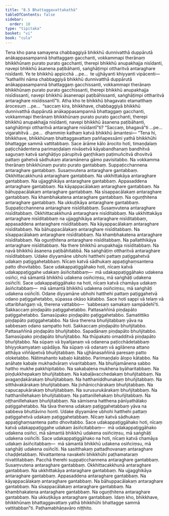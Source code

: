```yaml
---
title: "8.5 Bhattaggavattakathā"
tableOfContents: false
sidebar:
  order: 10
type: "tipitaka"
basket: "vi"
book: "cula"
---
```



<DynamicBreadcrumb />

<Division number="363" book="cula">

<Paragraph number="1672" book="cula">
Tena kho pana samayena chabbaggiyā bhikkhū dunnivatthā duppārutā anākappasampannā bhattaggaṃ gacchanti, vokkammapi therānaṃ bhikkhūnaṃ purato purato gacchanti, therepi bhikkhū anupakhajja nisīdanti, navepi bhikkhū āsanena paṭibāhanti, saṅghāṭimpi ottharitvā antaraghare nisīdanti. Ye te bhikkhū appicchā …pe…  te ujjhāyanti khiyyanti vipācenti—  “kathañhi nāma chabbaggiyā bhikkhū dunnivatthā duppārutā anākappasampannā bhattaggaṃ gacchissanti, vokkammapi therānaṃ bhikkhūnaṃ purato purato gacchissanti, therepi bhikkhū anupakhajja nisīdissanti, navepi bhikkhū āsanenapi paṭibāhissanti, saṅghāṭimpi ottharitvā antaraghare nisīdissantī”ti. Atha kho te bhikkhū bhagavato etamatthaṃ ārocesuṃ …pe…  “saccaṃ kira, bhikkhave, chabbaggiyā bhikkhū dunnivatthā duppārutā anākappasampannā bhattaggaṃ gacchanti, vokkammapi therānaṃ bhikkhūnaṃ purato purato gacchanti, therepi bhikkhū anupakhajja nisīdanti, navepi bhikkhū āsanena paṭibāhanti, saṅghāṭimpi ottharitvā antaraghare nisīdantī”ti? “Saccaṃ, bhagavā”ti …pe…  vigarahitvā …pe…  dhammiṃ kathaṃ katvā bhikkhū āmantesi—
</Paragraph>

</Division>
<Division number="364" book="cula">

<Paragraph number="1673" book="cula">
“Tena hi, bhikkhave, bhikkhūnaṃ bhattaggavattaṃ paññapessāmi yathā bhikkhūhi bhattagge sammā vattitabbaṃ. Sace ārāme kālo ārocito hoti, timaṇḍalaṃ paṭicchādentena parimaṇḍalaṃ nivāsetvā kāyabandhanaṃ bandhitvā saguṇaṃ katvā saṅghāṭiyo pārupitvā gaṇṭhikaṃ paṭimuñcitvā dhovitvā pattaṃ gahetvā sādhukaṃ ataramānena gāmo pavisitabbo.
</Paragraph>

<Paragraph number="1674" book="cula">
Na vokkamma therānaṃ bhikkhūnaṃ purato purato gantabbaṃ. Suppaṭicchannena antaraghare gantabbaṃ. Susaṃvutena antaraghare gantabbaṃ. Okkhittacakkhunā antaraghare gantabbaṃ. Na ukkhittakāya antaraghare gantabbaṃ. Na ujjagghikāya antaraghare gantabbaṃ. Appasaddena antaraghare gantabbaṃ. Na kāyappacālakaṃ antaraghare gantabbaṃ. Na bāhuppacālakaṃ antaraghare gantabbaṃ. Na sīsappacālakaṃ antaraghare gantabbaṃ. Na khambhakatena antaraghare gantabbaṃ. Na oguṇṭhitena antaraghare gantabbaṃ. Na ukkuṭikāya antaraghare gantabbaṃ.
</Paragraph>

<Paragraph number="1675" book="cula">
Suppaṭicchannena antaraghare nisīditabbaṃ. Susaṃvutena antaraghare nisīditabbaṃ. Okkhittacakkhunā antaraghare nisīditabbaṃ. Na ukkhittakāya antaraghare nisīditabbaṃ na ujjagghikāya antaraghare nisīditabbaṃ, appasaddena antaraghare nisīditabbaṃ. Na kāyappacālakaṃ antaraghare nisīditabbaṃ. Na bāhuppacālakaṃ antaraghare nisīditabbaṃ. Na sīsappacālakaṃ antaraghare nisīditabbaṃ. Na khambhakatena antaraghare nisīditabbaṃ. Na oguṇṭhitena antaraghare nisīditabbaṃ. Na pallatthikāya antaraghare nisīditabbaṃ. Na there bhikkhū anupakhajja nisīditabbaṃ. Na navā bhikkhū āsanena paṭibāhitabbā. Na saṅghāṭiṃ ottharitvā antaraghare nisīditabbaṃ.
</Paragraph>

<Paragraph number="1676" book="cula">
Udake diyyamāne ubhohi hatthehi pattaṃ paṭiggahetvā udakaṃ paṭiggahetabbaṃ. Nīcaṃ katvā sādhukaṃ appaṭighaṃsantena patto dhovitabbo. Sace udakappaṭiggāhako hoti, nīcaṃ katvā udakappaṭiggahe udakaṃ āsiñcitabbaṃ—  mā udakappaṭiggāhako udakena osiñci, mā sāmantā bhikkhū udakena osiñciṃsu, mā saṅghāṭi udakena osiñcīti. Sace udakappaṭiggāhako na hoti, nīcaṃ katvā chamāya udakaṃ āsiñcitabbaṃ—  mā sāmantā bhikkhū udakena osiñciṃsu, mā saṅghāṭi udakena osiñcīti.
</Paragraph>

<Paragraph number="1677" book="cula">
Odane diyyamāne ubhohi hatthehi pattaṃ paṭiggahetvā odano paṭiggahetabbo, sūpassa okāso kātabbo. Sace hoti sappi vā telaṃ vā uttaribhaṅgaṃ vā, therena vattabbo—  ‘sabbesaṃ samakaṃ sampādehī’ti. Sakkaccaṃ piṇḍapāto paṭiggahetabbo. Pattasaññinā piṇḍapāto paṭiggahetabbo. Samasūpako piṇḍapāto paṭiggahetabbo. Samatittiko piṇḍapāto paṭiggahetabbo.
</Paragraph>

<Paragraph number="1678" book="cula">
Na tāva therena bhuñjitabbaṃ yāva na sabbesaṃ odano sampatto hoti. Sakkaccaṃ piṇḍapāto bhuñjitabbo. Pattasaññinā piṇḍapāto bhuñjitabbo. Sapadānaṃ piṇḍapāto bhuñjitabbo. Samasūpako piṇḍapāto bhuñjitabbo. Na thūpakato omadditvā piṇḍapāto bhuñjitabbo. Na sūpaṃ vā byañjanaṃ vā odanena paṭicchādetabbaṃ bhiyyokamyataṃ upādāya. Na sūpaṃ vā odanaṃ vā agilānena attano atthāya viññāpetvā bhuñjitabbaṃ. Na ujjhānasaññinā paresaṃ patto oloketabbo. Nātimahanto kabaḷo kātabbo. Parimaṇḍalo ālopo kātabbo. Na anāhaṭe kabaḷe mukhadvāraṃ vivaritabbaṃ. Na bhuñjamānena sabbo hattho mukhe pakkhipitabbo. Na sakabaḷena mukhena byāharitabbaṃ. Na piṇḍukkhepakaṃ bhuñjitabbaṃ. Na kabaḷāvacchedakaṃ bhuñjitabbaṃ. Na avagaṇḍakārakaṃ bhuñjitabbaṃ. Na hatthaniddhunakaṃ bhuñjitabbaṃ. Na sitthāvakārakaṃ bhuñjitabbaṃ. Na jivhānicchārakaṃ bhuñjitabbaṃ. Na capucapukārakaṃ bhuñjitabbaṃ. Na surusurukārakaṃ bhuñjitabbaṃ. Na hatthanillehakaṃ bhuñjitabbaṃ. Na pattanillehakaṃ bhuñjitabbaṃ. Na oṭṭhanillehakaṃ bhuñjitabbaṃ.
</Paragraph>

<Paragraph number="1679" book="cula">
Na sāmisena hatthena pānīyathālako paṭiggahetabbo. Na tāva therena udakaṃ paṭiggahetabbaṃ yāva na sabbeva bhuttāvino honti. Udake diyyamāne ubhohi hatthehi pattaṃ paṭiggahetvā udakaṃ paṭiggahetabbaṃ. Nīcaṃ katvā sādhukaṃ appaṭighaṃsantena patto dhovitabbo. Sace udakappaṭiggāhako hoti, nīcaṃ katvā udakappaṭiggahe udakaṃ āsiñcitabbaṃ—  mā udakappaṭiggāhako udakena osiñci, mā sāmantā bhikkhū udakena osiñciṃsu, mā saṅghāṭi udakena osiñcīti. Sace udakappaṭiggāhako na hoti, nīcaṃ katvā chamāya udakaṃ āsiñcitabbaṃ—  mā sāmantā bhikkhū udakena osiñciṃsu, mā saṅghāṭi udakena osiñcīti. Na sasitthakaṃ pattadhovanaṃ antaraghare chaḍḍetabbaṃ.
</Paragraph>

<Paragraph number="1680" book="cula">
Nivattantena navakehi bhikkhūhi paṭhamataraṃ nivattitabbaṃ. Pacchā therehi suppaṭicchannena antaraghare gantabbaṃ. Susaṃvutena antaraghare gantabbaṃ. Okkhittacakkhunā antaraghare gantabbaṃ. Na ukkhittakāya antaraghare gantabbaṃ. Na ujjagghikāya antaraghare gantabbaṃ. Appasaddena antaraghare gantabbaṃ. Na kāyappacālakaṃ antaraghare gantabbaṃ. Na bāhuppacālakaṃ antaraghare gantabbaṃ. Na sīsappacālakaṃ antaraghare gantabbaṃ. Na khambhakatena antaraghare gantabbaṃ. Na oguṇṭhitena antaraghare gantabbaṃ. Na ukkuṭikāya antaraghare gantabbaṃ. Idaṃ kho, bhikkhave, bhikkhūnaṃ bhattaggavattaṃ yathā bhikkhūhi bhattagge sammā vattitabban”ti.

</Paragraph>
</Division>

<Paragraph number="1681" type="center" book="cula">
Paṭhamabhāṇavāro niṭṭhito.
</Paragraph>